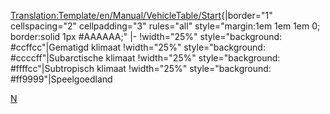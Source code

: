 <noinclude>[[Translation:Template/en/Manual/VehicleTable/Start]]</noinclude><noinclude>[[Category:nl/Sjablonen|N]]</noinclude>{|border="1" cellspacing="2" cellpadding="3" rules="all" style="margin:1em 1em 1em 0; border:solid 1px #AAAAAA;"
|-
!width="25%" style="background: #ccffcc"|Gematigd klimaat
!width="25%" style="background: #ccccff"|Subarctische klimaat
!width="25%" style="background: #ffffcc"|Subtropisch klimaat
!width="25%" style="background: #ff9999"|Speelgoedland